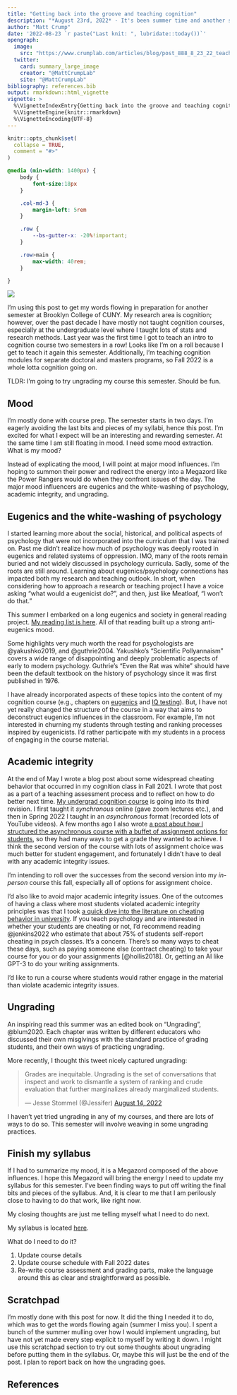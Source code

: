 ```yaml
---
title: "Getting back into the groove and teaching cognition"
description: "*August 23rd, 2022* - It's been summer time and another semester begins in a couple days. I'm blogging to get words flowing as I polish my syllabus and reflect on goals for this academic year."
author: "Matt Crump"
date: '2022-08-23 `r paste("Last knit: ", lubridate::today())`'
opengraph:
  image:
    src: "https://www.crumplab.com/articles/blog/post_888_8_23_22_teaching2530/imgs/groove.jpg"
  twitter:
    card: summary_large_image
    creator: "@MattCrumpLab"
    site: "@MattCrumpLab"
bibliography: references.bib
output: rmarkdown::html_vignette
vignette: >
  %\VignetteIndexEntry{Getting back into the groove and teaching cognition}
  %\VignetteEngine{knitr::rmarkdown}
  %\VignetteEncoding{UTF-8}
---
```


```r
knitr::opts_chunk$set(
  collapse = TRUE,
  comment = "#>"
)
```

```css
@media (min-width: 1400px) {
    body {
        font-size:18px
    }

    .col-md-3 {
        margin-left: 5rem
    }

    .row {
        --bs-gutter-x: -20%!important;
    }

    .row>main {
        max-width: 40rem;
    }

}

```

<img src="imgs/groove.jpg" style="width=&quot;100%&quot;/"/>

I'm using this post to get my words flowing in preparation for another semester at Brooklyn College of CUNY. My research area is cognition; however, over the past decade I have mostly not taught cognition courses, especially at the undergraduate level where I taught lots of stats and research methods. Last year was the first time I got to teach an intro to cognition course two semesters in a row! Looks like I'm on a roll because I get to teach it again this semester. Additionally, I'm teaching cognition modules for separate doctoral and masters programs, so Fall 2022 is a whole lotta cognition going on.

TLDR: I'm going to try ungrading my course this semester. Should be fun.

## Mood

I'm mostly done with course prep. The semester starts in two days. I'm eagerly avoiding the last bits and pieces of my syllabi, hence this post. I'm excited for what I expect will be an interesting and rewarding semester. At the same time I am still floating in mood. I need some mood extraction. What is my mood?

Instead of explicating the mood, I will point at major mood influences. I'm hoping to summon their power and redirect the energy into a Megazord like the Power Rangers would do when they confront issues of the day. The major mood influencers are eugenics and the white-washing of psychology, academic integrity, and ungrading.

## Eugenics and the white-washing of psychology

I started learning more about the social, historical, and political aspects of psychology that were not incorporated into the curriculum that I was trained on. Past me didn't realize how much of psychology was deeply rooted in eugenics and related systems of oppression. IMO, many of the roots remain buried and not widely discussed in psychology curricula. Sadly, some of the roots are still around. Learning about eugenics/psychology connections has impacted both my research and teaching outlook. In short, when considering how to approach a research or teaching project I have a voice asking "what would a eugenicist do?", and then, just like Meatloaf, "I won't do that."

This summer I embarked on a long eugenics and society in general reading project. [My reading list is here](https://crumplab.com/articles/blog/post_990_6_28_22_eugenicsbooks/index.html). All of that reading built up a strong anti-eugenics mood.

Some highlights very much worth the read for psychologists are @yakushko2019, and @guthrie2004. Yakushko's "Scientific Pollyannaism" covers a wide range of disappointing and deeply problematic aspects of early to modern psychology. Guthrie's "Even the Rat was white" should have been the default textbook on the history of psychology since it was first published in 1976.

I have already incorporated aspects of these topics into the content of my cognition course (e.g., chapters on [eugenics](https://crumplab.com/cognition/textbook/eugenics-and-psychology.html) and [IQ testing](https://crumplab.com/cognition/textbook/intelligence-testing.html)). But, I have not yet really changed the structure of the course in a way that aims to deconstruct eugenics influences in the classroom. For example, I'm not interested in churning my students through testing and ranking processes inspired by eugenicists. I'd rather participate with my students in a process of engaging in the course material.

## Academic integrity

At the end of May I wrote a blog post about some widespread cheating behavior that occurred in my cognition class in Fall 2021. I wrote that post as a part of a teaching assessment process and to reflect on how to do better next time. [My undergrad cognition course](https://crumplab.com/cognition/) is going into its third revision. I first taught it *synchronous* online (gave zoom lectures etc.), and then in Spring 2022 I taught in an *asynchronous* format (recorded lots of YouTube videos). A few months ago I also wrote [a post about how I structured the asynchronous course with a buffet of assignment options for students](https://crumplab.com/articles/blog/post_996_5_20_22_assignmentflex/index.html), so they had many ways to get a grade they wanted to achieve. I think the second version of the course with lots of assignment choice was much better for student engagement, and fortunately I didn't have to deal with any academic integrity issues.

I'm intending to roll over the successes from the second version into my *in-person* course this fall, especially all of options for assignment choice.

I'd also like to avoid major academic integrity issues. One of the outcomes of having a class where most students violated academic integrity principles was that I took [a quick dive into the literature on cheating behavior in university](https://crumplab.com/articles/blog/post_994_5_26_22_cheating/index.html). If you teach psychology and are interested in whether your students are cheating or not, I'd recommend reading @jenkins2022 who estimate that about 75% of students self-report cheating in psych classes. It's a concern. There's so many ways to cheat these days, such as paying someone else (contract cheating) to take your course for you or do your assignments [@hollis2018]. Or, getting an AI like GPT-3 to do your writing assignments.

I'd like to run a course where students would rather engage in the material than violate academic integrity issues.

## Ungrading

An inspiring read this summer was an edited book on "Ungrading", @blum2020. Each chapter was written by different educators who discussed their own misgivings with the standard practice of grading students, and their own ways of practicing ungrading.

More recently, I thought this tweet nicely captured ungrading:

<blockquote class="twitter-tweet">

<p lang="en" dir="ltr">

Grades are inequitable. Ungrading is the set of conversations that inspect and work to dismantle a system of ranking and crude evaluation that further marginalizes already marginalized students.

</p>

--- Jesse Stommel (@Jessifer) <a href="https://twitter.com/Jessifer/status/1558825320488116225?ref_src=twsrc%5Etfw">August 14, 2022</a>

</blockquote>

```{=html}
<script async src="https://platform.twitter.com/widgets.js" charset="utf-8"></script>
```
I haven't yet tried ungrading in any of my courses, and there are lots of ways to do so. This semester will involve weaving in some ungrading practices.

## Finish my syllabus

If I had to summarize my mood, it is a Megazord composed of the above influences. I hope this Megazord will bring the energy I need to update my syllabus for this semester. I've been finding ways to put off writing the final bits and pieces of the syllabus. And, it is clear to me that I am perilously close to having to do that work, like right now.

My closing thoughts are just me telling myself what I need to do next.

My syllabus is located [here](https://crumplab.com/cognition/articles/course_docs/Fall_2022_Psyc_2530_syllabus.html).

What do I need to do it?

1.  Update course details
2.  Update course schedule with Fall 2022 dates
3.  Re-write course assessment and grading parts, make the language around this as clear and straightforward as possible.

## Scratchpad

I'm mostly done with this post for now. It did the thing I needed it to do, which was to get the words flowing again (summer I miss you). I spent a bunch of the summer mulling over how I would implement ungrading, but have not yet made every step explicit to myself by writing it down. I might use this scratchpad section to try out some thoughts about ungrading before putting them in the syllabus. Or, maybe this will just be the end of the post. I plan to report back on how the ungrading goes.

## References
